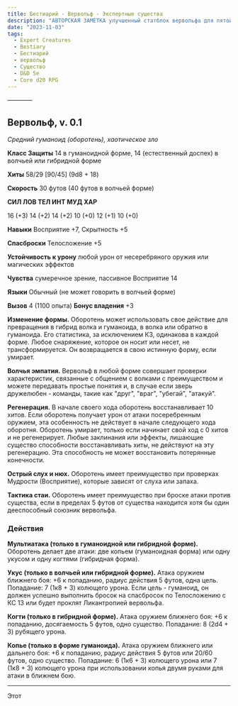 ```yaml
---
title: Бестиарий - Вервольф - Экспертные существа
description: "АВТОРСКАЯ ЗАМЕТКА улучшенный статблок вервольфа для пятой редакции D&D"
date: "2023-11-03"
tags:
  - Expert Creatures
  - Bestiary
  - Бестиарий
  - вервольф
  - Существо
  - D&D 5e
  - Core d20 RPG
---
```


————

## Вервольф, v. 0.1

_Средний гуманоид (оборотень), хаотическое зло_

**Класс Защиты** 14 в гуманоидной форме, 14 (естественный доспех) в волчьей или гибридной форме

**Хиты** 58/29 [90/45] (9d8 + 18)

**Скорость** 30 футов (40 футов в волчьей форме)

**СИЛ ЛОВ ТЕЛ ИНТ МУД ХАР**

16 (+3) 14 (+2) 14 (+2) 10 (+0) 12 (+1) 10 (+0)

**Навыки** Восприятие +7, Скрытность +5

**Спасброски** Телосложение +5

**Устойчивость к урону** любой урон от несеребряного оружия или магических эффектов

**Чувства** сумеречное зрение, пассивное Восприятие 14

**Языки** Обычный (не может говорить в волчьей форме)

**Вызов** 4 (1100 опыта) **Бонус владения** +3

**Изменение формы.** Оборотень может использовать свое действие для превращения в гибрид волка и гуманоида, в волка или обратно в гуманоида. Его статистика, за исключением КЗ, одинакова в каждой форме. Любое снаряжение, которое он носит или несет, не трансформируется. Он возвращается в свою истинную форму, если умирает.

**Волчья эмпатия.** Вервольф в любой форме совершает проверки характеристик, связанные с общением с волками с преимуществом и можете передавать простые понятия и, в случае если зверь дружелюбен - команды, такие как "друг", "враг", "убегай", "атакуй".

**Регенерация.** В начале своего хода оборотень восстанавливает 10 хитов. Если оборотень получает урон от атаки посеребренным оружием, эта особенность не действует в начале следующего хода оборотня. Оборотень умирает, только если начинает свой ход с 0 хитов и не регенерирует. Любые заклинания или эффекты, лишающие существо способности восстанавливать хиты, не действуют на эту регенерацию. Эта способность не может восстановить потерянные конечности.

**Острый слух и нюх.** Оборотень имеет преимущество при проверках Мудрости (Восприятие), которые зависят от слуха или запаха.

**Тактика стаи.** Оборотень имеет преимущество при броске атаки против существа, если в пределах 5 футов от существа находится хотя бы один дееспособный союзник вервольфа.

### Действия

**Мультиатака (только в гуманоидной или гибридной форме).** Оборотень делает две атаки: две копьем (гуманоидная форма) или одну укусом и одну когтями (гибридная форма).

**Укус (только в волчьей или гибридной форме).** Атака оружием ближнего боя: +6 к попаданию, радиус действия 5 футов, одна цель. Попадание: 7 (1к8 + 3) колющего урона. Если цель - гуманоид, он должен успешно выполнить бросок на спасбросок по Телосложению с КС 13 или будет проклят Ликантропией вервольфа.

**Когти (только в гибридной форме).** Атака оружием ближнего боя: +6 к попаданию, досягаемость 5 футов, одно существо. Попадание: 8 (2d4 + 3) рубящего урона.

**Копье (только в форме гуманоида).** Атака оружием ближнего или дальнего боя: +6 к попаданию, радиус действия 5 футов или 20/60 футов, одно существо. Попадание: 6 (1к6 + 3) колющего урона или 7 (1к8 + 3) колющего урона при использовании копья двумя руками для атаки в ближнем бою.

---

Этот
